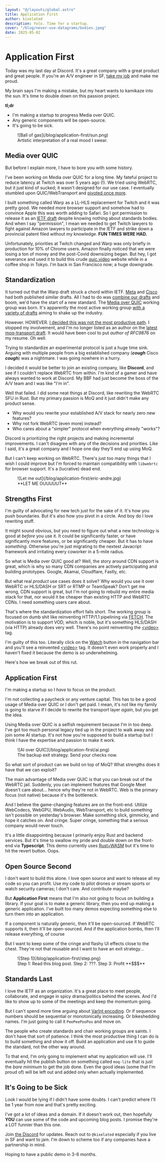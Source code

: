 ```yaml
---
layout: "@/layouts/global.astro"
title: Application First
author: kixelated
description: Yolo. Time for a startup.
cover: "/blog/never-use-datagrams/bodies.jpeg"
date: 2025-05-02
---
```


# Application First
Today was my last day at Discord.
It's a great company with a great product and great people.
If you're an A/V engineer in SF, [take my job](https://discord.com/jobs/7953473002) and make me proud.

My brain says I'm making a mistake, but my heart wants to kamikaze into the sun.
It's time to double down on this passion project.

**tl;dr**
- I'm making a startup to progress Media over QUIC.
- Any generic components will be open-source.
- It's going to be sick.

<figure>
	![Ball of gas](/blog/application-first/sun.png)
	<figcaption>Artistic interpretation of a real mood I swear.</figcaption>
</figure>

## Media over QUIC
But before I explain more, I have to bore you with some history.

I've been working on Media over QUIC for a long time.
My fateful project to reduce latency at Twitch was over 5 years ago (!).
We tried using WebRTC, but it just kind of sucked; it wasn't designed for our use case.
I eventually stumbled upon QUIC/WebTransport and [pivoted once more](https://quic.video/blog/distribution-at-twitch).

I built something called Warp as a LL-HLS replacement for Twitch and it was pretty good.
We needed more browser support and somehow had to convince Apple this was worth adding to Safari.
So I got permission to release it as an [IETF draft](https://www.ietf.org/archive/id/draft-lcurley-warp-00.html) despite knowing nothing about standards bodies.
And when I say "permission", I mean we needed to get Twitch lawyers to fight against Amazon lawyers to participate in the IETF and strike down a provincial patent filed without my knowledge.
**FUN TIMES WERE HAD.**

Unfortunately, priorities at Twitch changed and Warp was only briefly in production for 10% of Chrome users.
Amazon finally noticed that we were losing a ton of money and the post-Covid downsizing began.
But hey, I got severance and used it to build this crude [quic.video](https://quic.video) website while in a coffee shop in Tokyo.
I'm back in San Francisco now; a huge downgrade.

## Standardization
It turned out that the Warp draft struck a chord within IETF.
[Meta](https://www.ietf.org/archive/id/draft-kpugin-rush-03.html) and [Cisco](https://www.ietf.org/archive/id/draft-jennings-mimi-quicr-proto-00.html) had both published similar drafts.
All I had to do was [combine our drafts](https://www.ietf.org/archive/id/draft-lcurley-warp-04.html) and boom, we'd have the start of a new standard.
The [Media over QUIC](https://datatracker.ietf.org/group/moq/about/) working group was born.
It's apparently the most active working group [with a variety of drafts](https://datatracker.ietf.org/group/moq/documents/) aiming to shake up the industry.

However.
HOWEVER.
[I decided this was not the most productive path](https://quic.video/blog/transfork).
I stopped my involvement, and I'm no longer listed as an author on the [latest moq-transport draft](https://www.ietf.org/archive/id/draft-ietf-moq-transport-11.html).
It would have been cool to put *author of RFC9876* on my resume.
Oh well.

Trying to standardize an experimental protocol is just a huge time sink.
Arguing with multiple people from a big established company (__*cough*__ Cisco __*cough*__) was a nightmare.
I was going nowhere in a hurry.

I decided it would be better to join an existing company, like **Discord**, and see if I couldn't replace WebRTC from within.
I'm kind of a gamer and have always wanted to work at Discord.
My BBF had just become the boss of the A/V team and I was like "I'm in".

Well that failed.
I did some neat things at Discord, like rewriting the WebRTC SFU in Rust.
But my primary passion is MoQ and it just didn't make any product sense.

- Why would you rewrite your established A/V stack for nearly zero new features?
- Why not fork WebRTC (even more) instead?
- Who cares about a "simpler" protocol when everything already "works"?

Discord is prioritizing the right projects and making incremental improvements.
I can't disagree with any of the decisions and priorities.
Like I said, it's a great company and I hope one day they'll end up using MoQ.

But I can't keep working on WebRTC.
There's just too many things that I wish I could improve but I'm forced to maintain compatibility with `libwebrtc` for browser support.
It's a (lucrative) dead end.

<figure>
	![Let me out](/blog/application-first/eric-andre.jpg)
	<figcaption>**LET ME OUUUUUT**</figcaption>
</figure>

## Strengths First
I'm guilty of advocating for new tech just for the sake of it.
It's how you push boundaries.
But it's also how you pivot in a circle.
And boy do I love rewriting stuff.

It might sound obvious, but you need to figure out what a new technology is good at *before* you use it.
It could be significantly faster, or have significantly more features, or be significantly cheaper.
But it has to have *something*.
Otherwise you're just migrating to the nextest Javacript framework and irritating every coworker in a 5-mile radius.

So what is Media over QUIC good at?
Well, the story around CDN support is great, which is why so many CDN companies are actively participating and building prototypes.
Google, Akamai, Cloudflare, Fastly, etc.

But what real *product* use cases does it solve?
Why would you use it over WebRTC or HLS/DASH or SRT or RTMP or TeamSpeak?
Don't get me wrong, CDN support is great, but I'm not going to rebuild my entire media stack for that, nor would it be cheaper than existing HTTP and WebRTC CDNs.
I need something users care about.

That's where the standardization effort falls short.
The working group is focused on dumb shit like reinventing HTTP/1.1 pipelining via [FETCH](https://www.ietf.org/archive/id/draft-ietf-moq-transport-11.html#name-fetch).
The motivation is to support VOD, which is noble, but it's something HLS/DASH (via HTTP) already does very well.
There's no point reinventing the [\<video\>](https://developer.mozilla.org/en-US/docs/Web/HTML/Reference/Elements/video) tag.

I'm guilty of this too.
Literally click on the [Watch](/watch) button in the navigation bar and you'll see a reinvented [\<video\>](https://developer.mozilla.org/en-US/docs/Web/HTML/Reference/Elements/video) tag.
It doesn't even work properly and I haven't fixed it because the demo is so underwhelming.

Here's how we break out of this rut.

## Application First
I'm making a startup so I *have* to focus on the product.

I'm not collecting a paycheck or any venture capital.
This has to be a good usage of Media over QUIC or I don't get paid.
I mean, it's not like my family is going to starve if I decide to rewrite the transport layer *again*, but you get the idea.

Using Media over QUIC is a selfish requirement because I'm in too deep.
I've got too much personal legacy tied up in the project to walk away and join some AI startup.
It's not how you're supposed to build a startup but I think I have the expertise and passion to make it work.

<figure>
	![AI over QUIC](/blog/application-first/ai.png)
	<figcaption>The backup exit strategy. Send your checks now.</figcaption>
</figure>

So what sort of product can we build on top of MoQ?
What strengths does it have that we can exploit?

The main advantage of Media over QUIC is that you can break out of the WebRTC jail.
Suddenly, you can implement features that Google Meet doesn't care about... hence why they're not in WebRTC.
Web is the primary focus (not native) because it's the bottleneck.

And I believe the game-changing features are on the front-end.
Utilize WebCodecs, WebGPU, WebAudio, WebTransport, etc to build something isn't possible on yesterday's browser.
Make something slick, gimmicky, and hope it catches on.
And cringe.
Super cringe, something that a serious company would never touch.

It's a little disappointing because I primarily enjoy Rust and backend services.
But it's time to swallow my pride and double down on the front-end via **Typescript**.
This demo currently uses [Rust+WASM](https://quic.video/blog/to-wasm) but it's time to hit the revert button.
Oops.


## Open Source Second
I don't want to build this alone.
I love open source and want to release all my code so you can profit.
Use my code to pilot drones or stream sports or watch security cameras; I don't care.
And contribute maybe?

But **Application First** means that I'm also not going to focus on building a library.
If your goal is to make a generic library, then you end up making a generic application.
I've built too many demos expecting something else to turn them into an application.

If a component is naturally generic, then it'll be open-sourced.
If WebRTC supports it, then it'll be open-sourced.
And if the application bombs, then I'll release everything, of course

But I want to keep some of the cringe and flashy UI effects close to the chest.
They're not that reusable and I want to have an exit strategy...

<figure>
	![Step 1](/blog/application-first/step.png)
	<figcaption>Step 1: Read this blog post. Step 2: ???. Step 3: Profit **$$$**</figcaption>
</figure>


## Standards Last
I love the IETF as an organization.
It's a great place to meet people, collaborate, and engage in spicy drama/politics behind the scenes.
And I'd like to show up to some of the meetings and keep the momentum going.

But I can't spend more time arguing about [VarInt encoding](https://github.com/moq-wg/moq-transport/issues/549).
Or if sequence numbers should be sequential or monotonically increasing.
Or bikeshedding names.
I'm just going to call it `PeePeePooPoo` and move on.

The people who create standards and chair working groups are saints.
I don't have that sort of patience.
I think the most productive thing I can do is to build something and show it off.
Build an application and use it to guide the standard, not the other way around.

To that end, I'm only going to implement what my application will use.
I'll eventually hit the publish button on something called `moq-lite` that is just the *bare minimum* to get the job done.
Even the good ideas (some that I'm proud of) will be left out and added only when actually implemented.

## It's Going to be Sick
Look I would be lying if I didn't have some doubts.
I can't predict where I'll be 1 year from now and that's pretty exciting.

I've got a lot of ideas and a domain.
If it doesn't work out, then hopefully **YOU** can use some of the code and upcoming blog posts.
I promise they're a LOT funnier than this one.

Join [the Discord](https://discord.gg/FCYF3p99mr) for updates.
Reach out to `@kixelated` especially if you live in SF and want to jam.
I'm down to scheme too if any companies have a partnership in mind.

Hoping to have a public demo in 3-6 months.